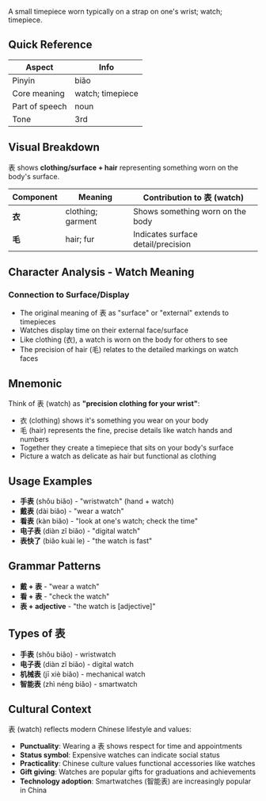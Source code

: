 A small timepiece worn typically on a strap on one's wrist; watch; timepiece.

## Quick Reference

| Aspect         | Info             |
| -------------- | ---------------- |
| Pinyin         | biǎo             |
| Core meaning   | watch; timepiece |
| Part of speech | noun             |
| Tone           | 3rd              |

## Visual Breakdown

表 shows **clothing/surface + hair** representing something worn on the body's surface.

| Component | Meaning           | Contribution to 表 (watch)         |
| --------- | ----------------- | ---------------------------------- |
| **衣**    | clothing; garment | Shows something worn on the body   |
| **毛**    | hair; fur         | Indicates surface detail/precision |

## Character Analysis - Watch Meaning

### Connection to Surface/Display

- The original meaning of 表 as "surface" or "external" extends to timepieces
- Watches display time on their external face/surface
- Like clothing (衣), a watch is worn on the body for others to see
- The precision of hair (毛) relates to the detailed markings on watch faces

## Mnemonic

Think of 表 (watch) as **"precision clothing for your wrist"**:

- 衣 (clothing) shows it's something you wear on your body
- 毛 (hair) represents the fine, precise details like watch hands and numbers
- Together they create a timepiece that sits on your body's surface
- Picture a watch as delicate as hair but functional as clothing

## Usage Examples

- **手表** (shǒu biǎo) - "wristwatch" (hand + watch)
- **戴表** (dài biǎo) - "wear a watch"
- **看表** (kàn biǎo) - "look at one's watch; check the time"
- **电子表** (diàn zǐ biǎo) - "digital watch"
- **表快了** (biǎo kuài le) - "the watch is fast"

## Grammar Patterns

- **戴 + 表** - "wear a watch"
- **看 + 表** - "check the watch"
- **表 + adjective** - "the watch is [adjective]"

## Types of 表

- **手表** (shǒu biǎo) - wristwatch
- **电子表** (diàn zǐ biǎo) - digital watch
- **机械表** (jī xiè biǎo) - mechanical watch
- **智能表** (zhì néng biǎo) - smartwatch

## Cultural Context

表 (watch) reflects modern Chinese lifestyle and values:

- **Punctuality**: Wearing a 表 shows respect for time and appointments
- **Status symbol**: Expensive watches can indicate social status
- **Practicality**: Chinese culture values functional accessories like watches
- **Gift giving**: Watches are popular gifts for graduations and achievements
- **Technology adoption**: Smartwatches (智能表) are increasingly popular in China
